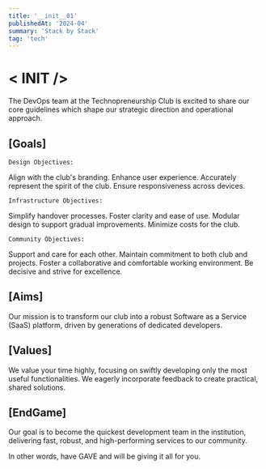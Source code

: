 ```yaml
---
title: '__init__01'
publishedAt: '2024-04'
summary: 'Stack by Stack'
tag: 'tech'
---
```


# < __INIT__ />
The DevOps team at the Technopreneurship Club is excited to share our core guidelines which shape our strategic direction and operational approach.

## [Goals]
`Design Objectives:`

Align with the club's branding.
Enhance user experience.
Accurately represent the spirit of the club.
Ensure responsiveness across devices.

`Infrastructure Objectives:`

Simplify handover processes.
Foster clarity and ease of use.
Modular design to support gradual improvements.
Minimize costs for the club.

`Community Objectives:`

Support and care for each other.
Maintain commitment to both club and projects.
Foster a collaborative and comfortable working environment.
Be decisive and strive for excellence.

## [Aims]
Our mission is to transform our club into a robust Software as a Service (SaaS) platform, driven by generations of dedicated developers.

## [Values]
We value your time highly, focusing on swiftly developing only the most useful functionalities. We eagerly incorporate feedback to create practical, shared solutions.

## [EndGame]
Our goal is to become the quickest development team in the institution, delivering fast, robust, and high-performing services to our community.

In other words, have GAVE and will be giving it all for you.